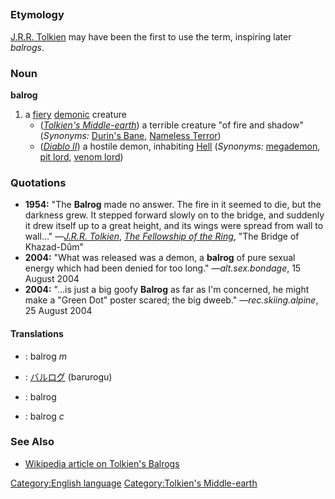 =={{en}}==
[[Category:English language]]
===Etymology===
[[w:J.R.R. Tolkien|J.R.R. Tolkien]] may have been the first to use the term, inspiring later ''balrogs''.
===Noun===
'''balrog'''

#a [[fiery]] [[demonic]] creature
#*(''[[w:Middle-earth|Tolkien's Middle-earth]]'') a terrible creature "of fire and shadow" (''Synonyms:'' [[Durin's Bane]], [[Nameless Terror]])
#*(''[[w:Diablo II|Diablo II]]'') a hostile demon, inhabiting [[Hell]] (''Synonyms:'' [[megademon]], [[pit lord]], [[venom lord]])
===Quotations===
*'''1954:''' "The '''Balrog''' made no answer. The fire in it seemed to die, but the darkness grew. It stepped forward slowly on to the bridge, and suddenly it drew itself up to a great height, and its wings were spread from wall to wall…" —''[[w:J.R.R. Tolkien|J.R.R. Tolkien]]'', ''[[w:The Fellowship of the Ring (book)|The Fellowship of the Ring]]'', "The Bridge of Khazad-Dûm"
*'''2004:''' "What was released was a demon, a '''balrog''' of pure sexual energy which had been denied for too long." —''alt.sex.bondage'', 15 August 2004
*'''2004:''' "…is just a big goofy '''Balrog''' as far as I'm concerned, he might make a "Green Dot" poster scared; the big dweeb." —''rec.skiing.alpine'', 25 August 2004

====Translations====
*{{fr}}: balrog ''m''
*{{ja}}: [[バルログ]] (barurogu)
*{{pl}}: balrog
*{{sv}}: balrog ''c''

===See Also===
*[[w:Balrog|Wikipedia article on Tolkien's Balrogs]]
[[Category:Tolkien's Middle-earth]]